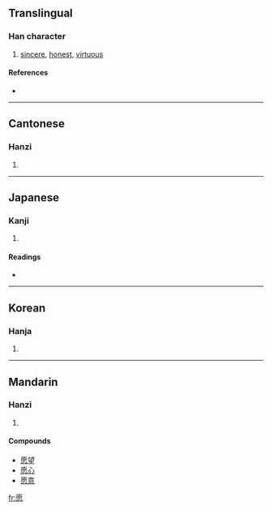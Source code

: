 {{see|願}}
==Translingual==

===Han character===
{{Han char|rn=61|rad=心|as=10|sn=14|four=7133<sub>9</sub>|canj=一火心 (MFP)}}

# [[sincere]], [[honest]], [[virtuous]]

====References====
* {{Han ref|kx=0397.060|dkj=11030|dj=0736.020|hdz=42333.100|uh=613F|ud=24895|bh=BA40|bd=47680}}

----

==Cantonese==

===Hanzi===
{{yue-hanzi|jyut=|y=yun6}}

# {{defn|Cantonese}}

----

==Japanese==

===Kanji===
{{ja-kanji|grade=|rs=心10}}

# {{defn|Japanese}}

====Readings====
* {{ja-readings|on=[[げん]] (gen)|kun=[[つつしむ]] (tsutsushimu)}}

----

==Korean==

===Hanja===
{{ko-hanja|hangeul=원|eumhun=|rv=won|mr=wŏn|y=wen}}

# {{defn|Korean}}

----

==Mandarin==

===Hanzi===
{{cmn-hanzi|tra=願|pin=[[yuàn]] ([[yuan4]])|wg=yüan<sup>4</sup>}}

# {{defn|Mandarin}}

====Compounds====
* [[愿望]]
* [[愿心]]
* [[愿意]]

[[fr:愿]]